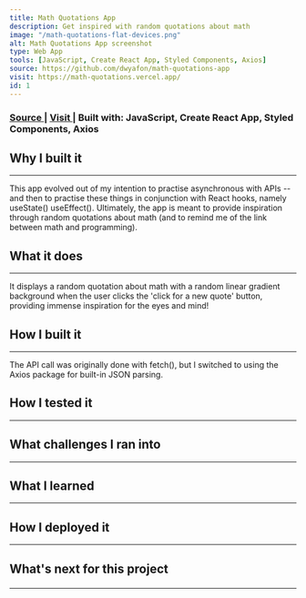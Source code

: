 ```yaml
---
title: Math Quotations App
description: Get inspired with random quotations about math
image: "/math-quotations-flat-devices.png"
alt: Math Quotations App screenshot
type: Web App
tools: [JavaScript, Create React App, Styled Components, Axios]
source: https://github.com/dwyafon/math-quotations-app
visit: https://math-quotations.vercel.app/
id: 1
---
```


<main>

<h3>
  <span>
    <a
      href="https://github.com/dwyafon/math-quotations-app"
      target="_blank"
      rel="noopener noreferrer"
      className="anchor"
    >
      Source
    </a>
  </span>
  | <span>
    <a
      href="https://math-quotations.vercel.app/"
      target="_blank"
      rel="noopener noreferrer"
      className="anchor"
    >
      Visit
    </a>
  </span>| <span>Built with: </span>
  <span className="text-black dark:text-cream">
    JavaScript, Create React App, Styled Components, Axios
  </span>
</h3>

<h2>Why I built it</h2>

---

<p>
  This app evolved out of my intention to practise asynchronous with APIs -- and
  then to practise these things in conjunction with React hooks, namely
  useState() useEffect(). Ultimately, the app is meant to provide inspiration
  through random quotations about math (and to remind me of the link between
  math and programming).
</p>

<h2>What it does</h2>

---

<p>
  It displays a random quotation about math with a random linear gradient
  background when the user clicks the 'click for a new quote' button, providing
  immense inspiration for the eyes and mind!
</p>

<h2>How I built it</h2>

---

<p>
  The API call was originally done with fetch(), but I switched to using the
  Axios package for built-in JSON parsing.
</p>

<h2>How I tested it</h2>

---

<h2>What challenges I ran into</h2>

---

<h2>What I learned</h2>

---

<h2>How I deployed it</h2>

---

<h2>What's next for this project

---

</main>
